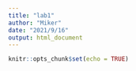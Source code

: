 ```yaml
---
title: "lab1"
author: "Miker"
date: "2021/9/16"
output: html_document
---
```


```r
knitr::opts_chunk$set(echo = TRUE)
```

